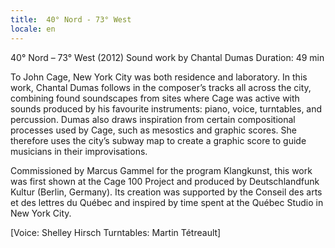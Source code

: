 ```yaml
---
title:  40° Nord - 73° West
locale: en
---
```

40° Nord – 73° West (2012)
Sound work by Chantal Dumas
Duration: 49 min

To John Cage, New York City was both residence
and laboratory. In this work, Chantal Dumas follows in the composer’s tracks all across the city, combining found soundscapes from sites where Cage was active with sounds produced by his favourite instruments: piano, voice, turntables, and percussion. Dumas also draws inspiration from certain compositional processes used by Cage, such as mesostics and graphic scores. She therefore uses the city’s subway map to create a graphic score to guide musicians in their improvisations.

Commissioned by Marcus Gammel for the program Klangkunst, this work was first shown at the Cage 100 Project and produced by Deutschlandfunk Kultur (Berlin, Germany). Its creation was supported by the Conseil des arts et des lettres du Québec and inspired by time spent at the Québec Studio in New York City.

[Voice: Shelley Hirsch
Turntables: Martin Tétreault]
